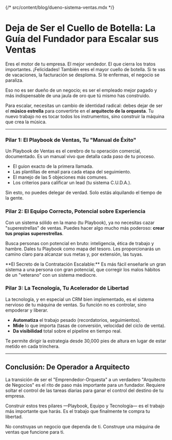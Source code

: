 {/* src/content/blog/dueno-sistema-ventas.mdx */}


# Deja de Ser el Cuello de Botella: La Guía del Fundador para Escalar sus Ventas

Eres el motor de tu empresa. El mejor vendedor. El que cierra los tratos importantes. ¡Felicidades! También eres el mayor cuello de botella. Si te vas de vacaciones, la facturación se desploma. Si te enfermas, el negocio se paraliza.

Eso no es ser dueño de un negocio; es ser el empleado mejor pagado y más indispensable de una jaula de oro que tú mismo has construido.

Para escalar, necesitas un cambio de identidad radical: debes dejar de ser el **músico estrella** para convertirte en el **arquitecto de la orquesta**. Tu nuevo trabajo no es tocar todos los instrumentos, sino construir la máquina que crea la música.

---

### Pilar 1: El Playbook de Ventas, Tu "Manual de Éxito"

Un Playbook de Ventas es el cerebro de tu operación comercial, documentado. Es un manual vivo que detalla cada paso de tu proceso.
- El guion exacto de la primera llamada.
- Las plantillas de email para cada etapa del seguimiento.
- El manejo de las 5 objeciones más comunes.
- Los criterios para calificar un lead (tu sistema C.U.D.A.).

Sin esto, no puedes delegar de verdad. Solo estás alquilando el tiempo de la gente.

<CustomImage
  src="/images/blog/negocioLibre-plano.jpg"
  alt="Un manual de instrucciones o blueprint holográfico y brillante flotando sobre una tablet."
  caption="El Playbook transforma tu genialidad individual en un sistema replicable."
/>

### Pilar 2: El Equipo Correcto, Potencial sobre Experiencia

Con un sistema sólido en la mano (tu Playbook), ya no necesitas cazar "superestrellas" de ventas. Puedes hacer algo mucho más poderoso: **crear tus propias superestrellas**.

Busca personas con potencial en bruto: inteligencia, ética de trabajo y hambre. Dales tu Playbook como mapa del tesoro. Les proporcionarás un camino claro para alcanzar sus metas y, por extensión, las tuyas.

<CustomImage
  src="/images/blog/negocioLibre-engranaje.jpg"
  alt="Un mecanismo de relojería elegante con engranajes de diferentes tamaños encajando y girando en perfecta sincronía."
  caption="Un buen sistema permite que gente ordinaria produzca resultados extraordinarios."
/>

<InfoBox variant="info">
  **El Secreto de la Contratación Escalable:** Es más fácil enseñarle un gran sistema a una persona con gran potencial, que corregir los malos hábitos de un "veterano" con un sistema mediocre.
</InfoBox>

### Pilar 3: La Tecnología, Tu Acelerador de Libertad

La tecnología, y en especial un CRM bien implementado, es el sistema nervioso de tu máquina de ventas. Su función no es controlar, sino empoderar y liberar.
- **Automatiza** el trabajo pesado (recordatorios, seguimientos).
- **Mide** lo que importa (tasas de conversión, velocidad del ciclo de venta).
- **Da visibilidad** total sobre el pipeline en tiempo real.

Te permite dirigir la estrategia desde 30,000 pies de altura en lugar de estar metido en cada trinchera.

<CustomImage
  src="/images/blog/negocioLibre-crm.jpg"
  alt="Un dashboard de CRM limpio y futurista proyectado en una pantalla de cristal flotante."
  caption="La tecnología correcta te da control y previsibilidad, los dos ingredientes de la verdadera libertad."
/>

---

## Conclusión: De Operador a Arquitecto

La transición de ser el "Emprendedor-Orquesta" a un verdadero "Arquitecto de Negocios" es el rito de paso más importante para un fundador. Requiere soltar el control de las tareas diarias para ganar el control del destino de tu empresa.

Construir estos tres pilares —Playbook, Equipo y Tecnología— es el trabajo más importante que harás. Es el trabajo que finalmente te compra tu libertad.

<CustomBlockquote>
  No construyas un negocio que dependa de ti. Construye una máquina de ventas que funcione para ti.
</CustomBlockquote>